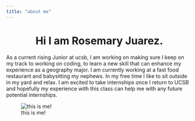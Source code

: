 ```yaml
---
title: "about me"
---
```


<center>
# Hi I am Rosemary Juarez.

</center>


As a current rising Junior at ucsb, I am working on making sure I keep on my track to working on coding, to learn a new skill that can enhance my experience as a geography major. I am currently working at a fast food restaurant and babysitting my nephews. In my free time I like to sit outside in my yard and relax. I am excited to take internships once I return to UCSB and hopefully my experience with this class can help me with any future potential internships. 

![this is me!](img/DSC00737.jpg)
